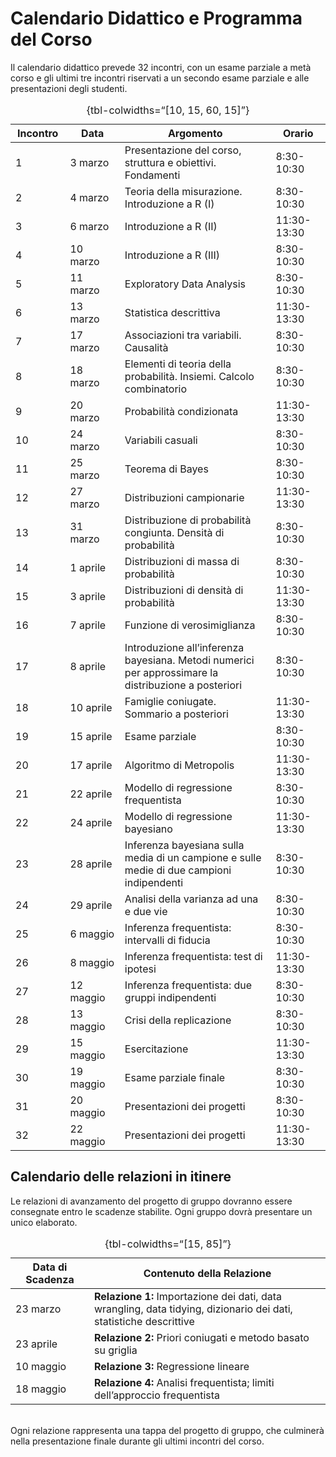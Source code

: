 # Calendario Didattico e Programma del Corso {.unnumbered}

Il calendario didattico prevede 32 incontri, con un esame parziale a metà corso e gli ultimi tre incontri riservati a un secondo esame parziale e alle presentazioni degli studenti.

| **Incontro** | **Data** | **Argomento** | **Orario** |
|-------------|-------------|-----------------------------------|-------------|
| 1 | 3 marzo | Presentazione del corso, struttura e obiettivi. Fondamenti | 8:30-10:30 |
| 2 | 4 marzo | Teoria della misurazione. Introduzione a R (I) | 8:30-10:30 |
| 3 | 6 marzo | Introduzione a R (II) | 11:30-13:30 |
| 4 | 10 marzo | Introduzione a R (III) | 8:30-10:30 |
| 5 | 11 marzo | Exploratory Data Analysis | 8:30-10:30 |
| 6 | 13 marzo | Statistica descrittiva | 11:30-13:30 |
| 7 | 17 marzo | Associazioni tra variabili. Causalità | 8:30-10:30 |
| 8 | 18 marzo | Elementi di teoria della probabilità. Insiemi. Calcolo combinatorio | 8:30-10:30 |
| 9 | 20 marzo | Probabilità condizionata | 11:30-13:30 |
| 10 | 24 marzo | Variabili casuali | 8:30-10:30 |
| 11 | 25 marzo | Teorema di Bayes | 8:30-10:30 |
| 12 | 27 marzo | Distribuzioni campionarie | 11:30-13:30 |
| 13 | 31 marzo | Distribuzione di probabilità congiunta. Densità di probabilità | 8:30-10:30 |
| 14 | 1 aprile | Distribuzioni di massa di probabilità | 8:30-10:30 |
| 15 | 3 aprile | Distribuzioni di densità di probabilità | 11:30-13:30 |
| 16 | 7 aprile | Funzione di verosimiglianza | 8:30-10:30 |
| 17 | 8 aprile | Introduzione all'inferenza bayesiana. Metodi numerici per approssimare la distribuzione a posteriori | 8:30-10:30 |
| 18 | 10 aprile | Famiglie coniugate. Sommario a posteriori | 11:30-13:30 |
| 19 | 15 aprile | Esame parziale | 8:30-10:30 |
| 20 | 17 aprile | Algoritmo di Metropolis | 11:30-13:30 |
| 21 | 22 aprile | Modello di regressione frequentista | 8:30-10:30 |
| 22 | 24 aprile | Modello di regressione bayesiano | 11:30-13:30 |
| 23 | 28 aprile | Inferenza bayesiana sulla media di un campione e sulle medie di due campioni indipendenti | 8:30-10:30 |
| 24 | 29 aprile | Analisi della varianza ad una e due vie  | 8:30-10:30 |
| 25 | 6 maggio | Inferenza frequentista: intervalli di fiducia | 8:30-10:30 |
| 26 | 8 maggio | Inferenza frequentista: test di ipotesi | 11:30-13:30 |
| 27 | 12 maggio | Inferenza frequentista: due gruppi indipendenti | 8:30-10:30 |
| 28 | 13 maggio | Crisi della replicazione | 8:30-10:30 |
| 29 | 15 maggio | Esercitazione | 11:30-13:30 |
| 30           | 19 maggio | Esame parziale finale      | 8:30-10:30  |
| 31           | 20 maggio | Presentazioni dei progetti | 8:30-10:30  |
| 32           | 22 maggio | Presentazioni dei progetti | 11:30-13:30 |
: {tbl-colwidths="[10, 15, 60, 15]"}

## Calendario delle relazioni in itinere

Le relazioni di avanzamento del progetto di gruppo dovranno essere consegnate entro le scadenze stabilite. Ogni gruppo dovrà presentare un unico elaborato.

| **Data di Scadenza** | **Contenuto della Relazione** |
|------------------|------------------------------------------------------|
| 23 marzo | **Relazione 1:** Importazione dei dati, data wrangling, data tidying, dizionario dei dati, statistiche descrittive |
| 23 aprile | **Relazione 2:** Priori coniugati e metodo basato su griglia |
| 10 maggio | **Relazione 3:** Regressione lineare |
| 18 maggio | **Relazione 4:** Analisi frequentista; limiti dell'approccio frequentista |
: {tbl-colwidths="[15, 85]"}

\
Ogni relazione rappresenta una tappa del progetto di gruppo, che culminerà nella presentazione finale durante gli ultimi incontri del corso.
